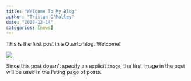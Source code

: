 ```yaml
---
title: "Welcome To My Blog"
author: "Tristan O'Malley"
date: "2022-12-14"
categories: [news]
---
```


This is the first post in a Quarto blog. Welcome!

![](two.jpg)

Since this post doesn't specify an explicit `image`, the first image in the post will be used in the listing page of posts.
